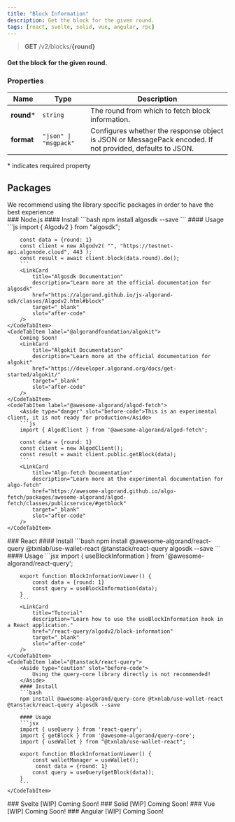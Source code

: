 ```yaml
---
title: "Block Information"
description: Get the block for the given round.
tags: [react, svelte, solid, vue, angular, rpc]
---
```



> **GET** /v2/blocks/**\{round\}**

#### Get the block for the given round.

### Properties

| Name       | Type                  | Description                                                                                               |
|------------|-----------------------|-----------------------------------------------------------------------------------------------------------|
| **round*** | `string`              | The round from which to fetch block information.                                                          |
| **format** | `"json" \| "msgpack"` | Configures whether the response object is JSON or MessagePack encoded. If not provided, defaults to JSON. |


\* indicates required property

## Packages

<Aside type="tip">We recommend using the library specific packages in order to have the best experience</Aside>
### <IconTitle name="node">Node.js</IconTitle>
<Tabs>
    <CodeTabItem label="algosdk">
        #### Install
        ```bash
        npm install algosdk --save
        ```
        #### Usage
        ```js
        import { Algodv2 } from "algosdk";

        const data = {round: 1}
        const client = new Algodv2( "", "https://testnet-api.algonode.cloud", 443 );
        const result = await client.block(data.round).do();
        ```
        <LinkCard
            title="Algosdk Documentation"
            description="Learn more at the official documentation for algosdk"
            href="https://algorand.github.io/js-algorand-sdk/classes/Algodv2.html#block"
            target="_blank"
            slot="after-code"
        />
    </CodeTabItem>
    <CodeTabItem label="@algorandfoundation/algokit">
        Coming Soon!
        <LinkCard
            title="Algokit Documentation"
            description="Learn more at the official documentation for algokit"
            href="https://developer.algorand.org/docs/get-started/algokit/"
            target="_blank"
            slot="after-code"
        />
    </CodeTabItem>
    <CodeTabItem label="@awesome-algorand/algod-fetch">
        <Aside type="danger" slot="before-code">This is an experimental client, it is not ready for production</Aside>
        ```js
        import { AlgodClient } from '@awesome-algorand/algod-fetch';

        const data = {round: 1}
        const client = new AlgodClient();
        const result = await client.public.getBlock(data);
        ```
        <LinkCard
            title="Algo-fetch Documentation"
            description="Learn more at the experimental documentation for algo-fetch"
            href="https://awesome-algorand.github.io/algo-fetch/packages/awesome-algorand/algod-fetch/classes/publicservice/#getblock"
            target="_blank"
            slot="after-code"
        />
    </CodeTabItem>
</Tabs>
### <IconTitle name="seti:react">React</IconTitle>
<Tabs>
    <CodeTabItem label="@awesome-alogrand/react-query">
        #### Install
        ```bash
        npm install @awesome-algorand/react-query @txnlab/use-wallet-react @tanstack/react-query algosdk --save
        ```
        #### Usage
        ```jsx
        import { useBlockInformation } from '@awesome-algorand/react-query';

        export function BlockInformationViewer() {
            const data = {round: 1}
            const query = useBlockInformation(data);
        }
        ```
        <LinkCard
            title="Tutorial"
            description="Learn how to use the useBlockInformation hook in a React application."
            href="/react-query/algodv2/block-information"
            target="_blank"
            slot="after-code"
        />
    </CodeTabItem>
    <CodeTabItem label="@tanstack/react-query">
        <Aside type="caution" slot="before-code">
            Using the query-core library directly is not recommended!
        </Aside>
        #### Install
        ```bash
        npm install @awesome-algorand/query-core @txnlab/use-wallet-react @tanstack/react-query algosdk --save
        ```
        #### Usage
        ```jsx
        import { useQuery } from 'react-query';
        import { getBlock } from '@awesome-algorand/query-core';
        import { useWallet } from "@txnlab/use-wallet-react";

        export function BlockInformationViewer() {
            const walletManager = useWallet();
             const data = {round: 1}
            const query = useQuery(getBlock(data));
        }
        ```
    </CodeTabItem>
</Tabs>
### <IconTitle name="seti:svelte">Svelte [WIP]</IconTitle>
<Tabs>
    <CodeTabItem label="@awesome-algorand/svelte-query">
        Coming Soon!
    </CodeTabItem>
</Tabs>
### <IconTitle name="information">Solid [WIP]</IconTitle>
<Tabs>
    <CodeTabItem label="@awesome-algorand/solid-query">
        Coming Soon!
    </CodeTabItem>
</Tabs>
### <IconTitle name="seti:vue">Vue [WIP]</IconTitle>
<Tabs>
    <CodeTabItem label="@awesome-algorand/vue-query">
        Coming Soon!
    </CodeTabItem>
</Tabs>
### <IconTitle name="information">Angular [WIP]</IconTitle>
<Tabs>
    <CodeTabItem label="@awesome-algorand/angular-query">
        Coming Soon!
    </CodeTabItem>
</Tabs>


